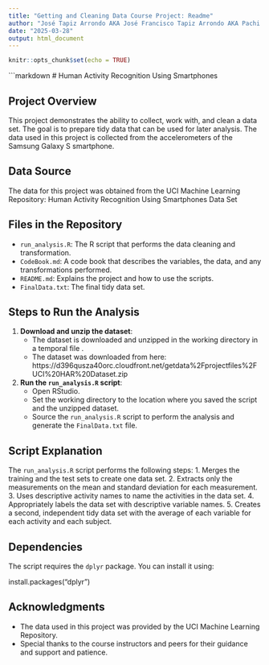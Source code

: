 ---
title: "Getting and Cleaning Data Course Project: Readme"
author: "José Tapiz Arrondo AKA José Francisco Tapiz Arrondo AKA Pachi Tapiz Arrondo AKA PTA AKA Diyeipetea"
date: "2025-03-28"
output: html_document
---

```{r setup, include=FALSE}
knitr::opts_chunk$set(echo = TRUE)
```

```markdown
# Human Activity Recognition Using Smartphones

## Project Overview
This project demonstrates the ability to collect, work with, and clean a data set. The goal is to prepare tidy data that can be used for later analysis. The data used in this project is collected from the accelerometers of the Samsung Galaxy S smartphone.

## Data Source
The data for this project was obtained from the UCI Machine Learning Repository:
Human Activity Recognition Using Smartphones Data Set

## Files in the Repository
- `run_analysis.R`: The R script that performs the data cleaning and transformation.
- `CodeBook.md`: A code book that describes the variables, the data, and any transformations performed.
- `README.md`:  Explains the project and how to use the scripts.
- `FinalData.txt`: The final tidy data set.

## Steps to Run the Analysis
1. **Download and unzip the dataset**:
   - The dataset is downloaded and unzipped in the working directory in a temporal file .
   - The dataset was downloaded from here: https://d396qusza40orc.cloudfront.net/getdata%2Fprojectfiles%2FUCI%20HAR%20Dataset.zip

2. **Run the `run_analysis.R` script**:
   - Open RStudio.
   - Set the working directory to the location where you saved the script and the unzipped dataset.
   - Source the `run_analysis.R` script to perform the analysis and generate the `FinalData.txt` file.

## Script Explanation
The `run_analysis.R` script performs the following steps:
1. Merges the training and the test sets to create one data set.
2. Extracts only the measurements on the mean and standard deviation for each measurement.
3. Uses descriptive activity names to name the activities in the data set.
4. Appropriately labels the data set with descriptive variable names.
5. Creates a second, independent tidy data set with the average of each variable for each activity and each subject.

## Dependencies
The script requires the `dplyr` package. You can install it using:

install.packages("dplyr")

## Acknowledgments
- The data used in this project was provided by the UCI Machine Learning Repository.
- Special thanks to the course instructors and peers for their guidance and support and patience.



